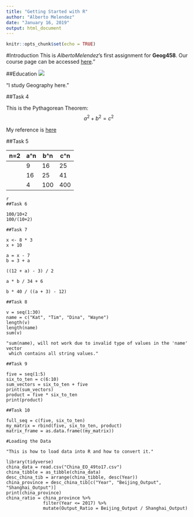 ```yaml
---
title: "Getting Started with R"
author: "Alberto Melendez"
date: "January 16, 2019"
output: html_document
---
```


```r
knitr::opts_chunk$set(echo = TRUE)

```

#Introduction
This is *AlbertoMelendez*'s first assignment for **Geog458**. Our course page can be accessed [here](https://canvas.uw.edu/courses/1269928)."

##Education
![](https://s3-us-west-2.amazonaws.com/uw-s3-cdn/wp-content/uploads/sites/98/2014/09/07214435/Signature_Stacked_Purple_Hex.png)

"I study Geography here."

##Task 4

This is the Pythagorean Theorem: $$a^2 + b^2 = c^2$$

My reference is [here](https://www.overleaf.com/learn/latex/Mathematical_expressions)

##Task 5 
  
  n=2 | a^n  |  b^n   |  c^n
|-----|----- | ------ | -----
|     |    9 |  16    |  25
|     |   16 |  25    |  41
|     |    4 |  100   |  400
  

```
{r, Tasks, echo=TRUE}

##Task 6

100/10+2   
100/(10+2)

##Task 7

x <- 8 * 3  
x + 10

a = x - 7  
b = 3 + a  

((12 + a) - 3) / 2  

a * b / 34 + 6  

b * 40 / ((a + 3) - 12) 

##Task 8

v = seq(1:30)  
name = c("Kat", "Tim", "Dina", "Wayne")
length(v) 
length(name) 
sum(v) 

"sum(name), will not work due to invalid type of values in the 'name' vector  
 which contains all string values."

##Task 9

five = seq(1:5)
six_to_ten = c(6:10)
sum_vectors = six_to_ten + five
print(sum_vectors) 
product = five * six_to_ten  
print(product)

##Task 10

full_seq = c(five, six_to_ten)  
my_matrix = rbind(five, six_to_ten, product)  
matrix_frame = as.data.frame((my_matrix))

#Loading the Data

"This is how to load data into R and how to convert it."

library(tidyverse)  
china_data = read.csv("China_EO_49to17.csv")  
china_tibble = as_tibble(china_data) 
desc_china_tib = arrange(china_tibble, desc(Year))
china_province = desc_china_tib[c("Year", "Beijing_Output", "Shanghai_Output")]  
print(china_province)  
china_ratio = china_province %>%  
              filter(Year <= 2017) %>%  
              mutate(Output_Ratio = Beijing_Output / Shanghai_Output)  
```



